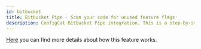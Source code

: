 ```yaml
---
id: bitbucket
title: Bitbucket Pipe - Scan your code for unused feature flags
description: ConfigCat Bitbucket Pipe integration. This is a step-by-step guide on how to use the ConfigCat Bitbucket integration to eliminate tech debt in your project.
---
```



<CodeRefIntro linkText="Bitbucket Pipe" linkUrl="https://bitbucket.org/product/features/pipelines/integrations?p=configcat/scan-repository-pipe" linkTarget="_blank" />

[Here](../advanced/code-references/overview.mdx) you can find more details about how this feature works.

<BitbucketPipe />
